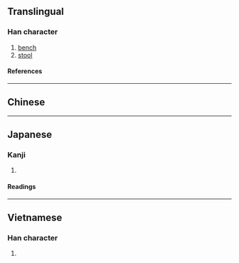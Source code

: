 {{also|凳}}
{{character info/new}}
==Translingual==

===Han character===
{{Han char|rn=75|rad=木|as=14|sn=18|four=|canj=DNTN|ids=⿰木凳}}

# [[bench]]
# [[stool]]

====References====
{{Han ref|kx=0559.261|dkj=15779|dj=0948.360|hdz=21311.110|uh=6AC8}}

----

==Chinese==
{{zh-see|凳|v}}

----

==Japanese==

===Kanji===
{{ja-kanji|grade=|rs=木14}}

# {{defn|lang=ja|sort=木14}}

====Readings====
{{ja-readings
|on=とう
|kun=こしかけ
}}

----

==Vietnamese==

===Han character===
{{vi-readings|rs=木14|reading=đắng}}

# {{defn|lang=vi|sort=木14}}